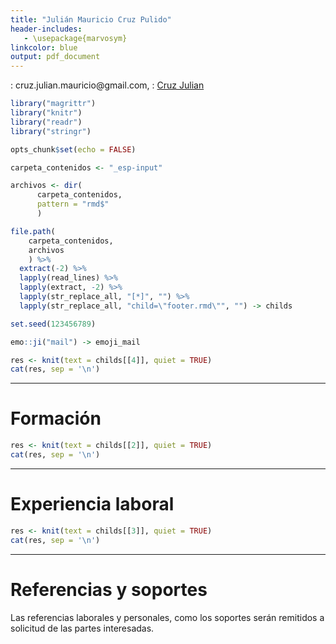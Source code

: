```yaml
---
title: "Julián Mauricio Cruz Pulido"
header-includes:
   - \usepackage{marvosym}
linkcolor: blue
output: pdf_document
---
```


   
\Letter: cruz.julian.mauricio@gmail.com, \ComputerMouse: [Cruz Julian](https://cruzjulian.github.io/portafolio)


```r
library("magrittr")
library("knitr")
library("readr")
library("stringr")

opts_chunk$set(echo = FALSE)

carpeta_contenidos <- "_esp-input"

archivos <- dir(
      carpeta_contenidos, 
      pattern = "rmd$"
      )

file.path(
    carpeta_contenidos, 
    archivos
    ) %>% 
  extract(-2) %>% 
  lapply(read_lines) %>% 
  lapply(extract, -2) %>%
  lapply(str_replace_all, "[*]", "") %>% 
  lapply(str_replace_all, "child=\"footer.rmd\"", "") -> childs


```

```r
set.seed(123456789)

emo::ji("mail") -> emoji_mail

```

```r
res <- knit(text = childs[[4]], quiet = TRUE)
cat(res, sep = '\n')

```


***

# Formación

```r
res <- knit(text = childs[[2]], quiet = TRUE)
cat(res, sep = '\n')

```

***

# Experiencia laboral

```r
res <- knit(text = childs[[3]], quiet = TRUE)
cat(res, sep = '\n')

```

***

# Referencias y soportes

Las referencias laborales y personales, como los soportes serán remitidos a solicitud de las partes interesadas.
